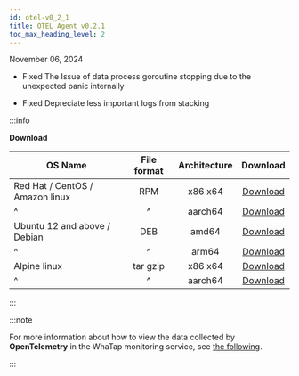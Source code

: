 ```yaml
---
id: otel-v0_2_1
title: OTEL Agent v0.2.1
toc_max_heading_level: 2
---
```


November 06, 2024

- <Status>Fixed</Status> The Issue of data process goroutine stopping due to the unexpected panic internally

- <Status>Fixed</Status> Depreciate less important logs from stacking 

:::info

**Download**

| OS Name                         | File format | Architecture |                                      Download                                     |
| ------------------------------- | :---------: | :----------: | :-------------------------------------------------------------------------------: |
| Red Hat / CentOS / Amazon linux |     RPM     |    x86 x64   |  [Download](https://repo.whatap.io/centos/6/x86_64/whatap-otel-0.2-1.x86_64.rpm)  |
| \^                              |      \^     |    aarch64   | [Download](https://repo.whatap.io/centos/7/aarch64/whatap-otel-0.2-1.aarch64.rpm) |
| Ubuntu 12 and above / Debian    |     DEB     |     amd64    |   [Download](https://repo.whatap.io/debian/unstable/whatap-otel_0.2.1_amd64.deb)  |
| \^                              |      \^     |     arm64    |   [Download](https://repo.whatap.io/debian/unstable/whatap-otel_0.2.1_arm64.deb)   |
| Alpine linux                    |   tar gzip  |    x86 x64   |     [Download](https://repo.whatap.io/alpine/x86_64/whatap-otel-0.2.1.tar.gz)     |
| \^                              |      \^     |    aarch64   |     [Download](https://repo.whatap.io/alpine/aarch64/whatap-otel-0.2.1.tar.gz)    |

:::

:::note

For more information about how to view the data collected by **OpenTelemetry** in the WhaTap monitoring service, see [the following](../../opentelemetry/introduction).

:::
